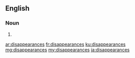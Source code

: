 ==English==

===Noun===
{{head|en|noun plural form}}

# {{plural of|disappearance|lang=en}}

[[ar:disappearances]]
[[fr:disappearances]]
[[ku:disappearances]]
[[mg:disappearances]]
[[my:disappearances]]
[[ja:disappearances]]